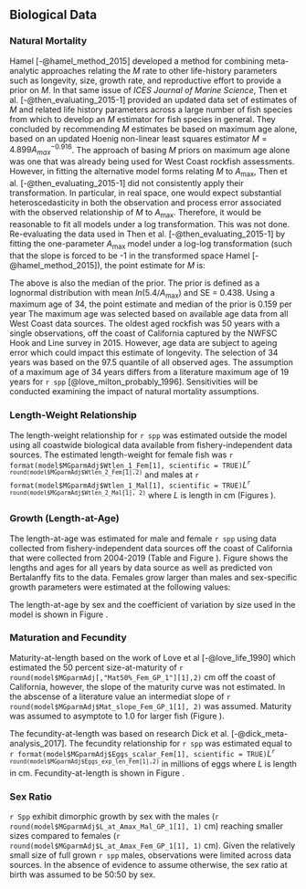 ## Biological Data

### Natural Mortality

Hamel [-@hamel_method_2015] developed a method for combining meta-analytic approaches relating the $M$ rate to other life-history parameters such as longevity, size, growth rate, and reproductive effort to provide a prior on $M$. In that same issue of *ICES Journal of Marine Science*, Then et al. [-@then_evaluating_2015-1] provided an updated data set of estimates of $M$ and related life history parameters across a large number of fish species from which to develop an $M$ estimator for fish species in general. They concluded by recommending $M$ estimates be based on maximum age alone, based on an updated Hoenig non-linear least squares estimator $M=4.899A^{-0.916}_{max}$. The approach of basing $M$ priors on maximum age alone was one that was already being used for West Coast rockfish assessments. However, in fitting the alternative model forms relating $M$ to $A_{\text{max}}$, Then et al. [-@then_evaluating_2015-1] did not consistently apply their transformation. In particular, in real space, one would expect substantial heteroscedasticity in both the observation and process error associated with the observed relationship of $M$ to $A_{\text{max}}$. Therefore, it would be reasonable to fit all models under a log transformation. This was not done. Re-evaluating the data used in Then et al. [-@then_evaluating_2015-1] by fitting the one-parameter $A_{\text{max}}$ model under a log-log transformation (such that the slope is forced to be -1 in the transformed space Hamel [-@hamel_method_2015]), the point estimate for $M$ is:

\begin{centering}

$M=\frac{5.4}{A_{\text{max}}}$

\end{centering}

The above is also the median of the prior. The prior is defined as a lognormal distribution with mean $ln(5.4/A_{\text{max}})$ and SE = 0.438. Using a maximum age of 34, the point estimate and median of the prior is 0.159 per year  The maximum age was selected based on available age data from all West Coast data sources. The oldest aged rockfish was 50 years with a single observations, off the coast of California captured by the NWFSC Hook and Line survey in 2015.  However, age data are subject to ageing error which could impact this estimate of longevity.  The selection of 34 years was based on the 97.5 quantile of all observed ages. The assumption of a maximum age of 34 years differs from a literature maximum age of 19 years for  `r spp` [@love_milton_probably_1996].  Sensitivities will be conducted examining the impact of natural mortality assumptions.

### Length-Weight Relationship

The length-weight relationship for `r spp` was estimated outside the model using all coastwide biological data available from fishery-independent data sources. The estimated length-weight for female fish was `r format(model$MGparmAdj$Wtlen_1_Fem[1], scientific = TRUE)`$L$^`r round(model$MGparmAdj$Wtlen_2_Fem[1],2)`^ and males at `r format(model$MGparmAdj$Wtlen_1_Mal[1], scientific = TRUE)`$L$^`r round(model$MGparmAdj$Wtlen_2_Mal[1], 2)`^ where $L$ is length in cm (Figures \ref{fig:len-weight}).


### Growth (Length-at-Age)

The length-at-age was estimated for male and female `r spp` using data collected from fishery-independent data sources off the coast of California that were collected from 2004-2019 (Table \ref{tab:len-at-age-samps} and Figure \ref{fig:len-age-data}). Figure \ref{fig:len-age} shows the lengths and ages for all years by data source as well as predicted von Bertalanffy fits to the data. Females grow larger than males and sex-specific growth parameters were estimated at the following values:

\begin{centering}

Females $L_{\infty}$ = `r round(model$MGparmAdj$L_at_Amax_Fem_GP_1[1], 1)` cm; $k$ = `r round(model$MGparmAdj$VonBert_K_Fem_GP_1[1], 3)`

Males $L_{\infty}$ = `r round(model$MGparmAdj$L_at_Amax_Mal_GP_1[1], 1)` cm; $k$ = `r round(model$MGparmAdj$VonBert_K_Mal_GP_1[1], 3)`

\end{centering}

The length-at-age by sex and the coefficient of variation by size used in the model is shown in Figure \ref{fig:len-age-ss}.



### Maturation and Fecundity

Maturity-at-length based on the work of Love et al [-@love_life_1990] which estimated the 50 percent size-at-maturity of `r round(model$MGparmAdj[,"Mat50%_Fem_GP_1"][1],2)` cm off the coast of California, however, the slope of the maturity curve was not estimated. In the abscense of a literature value an intermediat slope of `r round(model$MGparmAdj$Mat_slope_Fem_GP_1[1], 2)` was assumed. Maturity was assumed to asymptote to 1.0 for larger fish (Figure \ref{fig:maturity}).  

The fecundity-at-length was based on research Dick et al. [-@dick_meta-analysis_2017]. The fecundity relationship for `r spp` was estimated equal to `r format(model$MGparmAdj$Eggs_scalar_Fem[1], scientific = TRUE)`$L$^`r round(model$MGparmAdj$Eggs_exp_len_Fem[1],2)`^ in millions of eggs where $L$ is length in cm. Fecundity-at-length is shown in Figure \ref{fig:fecundity}.

### Sex Ratio

`r Spp` exhibit dimorphic growth by sex with the males (`r round(model$MGparmAdj$L_at_Amax_Mal_GP_1[1], 1)` cm) reaching smaller sizes compared to females (`r round(model$MGparmAdj$L_at_Amax_Fem_GP_1[1], 1)` cm). Given the relatively small size of full grown `r spp` males, observations were limited across data sources.  In the absence of evidence to assume otherwise, the sex ratio at birth was assumed to be 50:50 by sex. 

